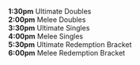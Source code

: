 **1:30pm** Ultimate Doubles  
**2:00pm** Melee Doubles  
**3:30pm** Ultimate Singles  
**4:00pm** Melee Singles  
**5:30pm** Ultimate Redemption Bracket  
**6:00pm** Melee Redemption Bracket

